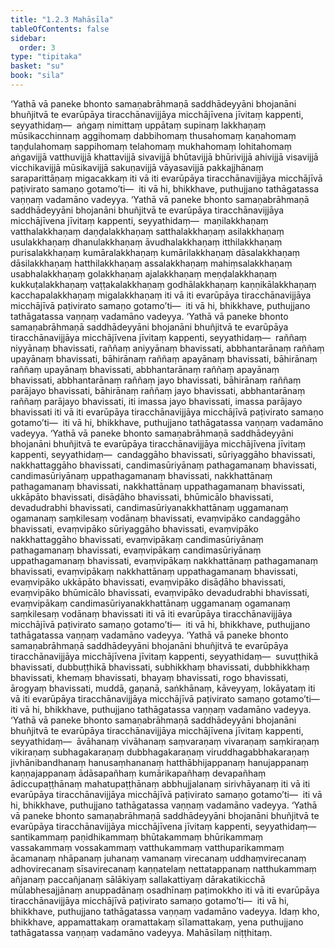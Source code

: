 ```yaml
---
title: "1.2.3 Mahāsīla"
tableOfContents: false
sidebar:
  order: 3
type: "tipitaka"
basket: "su"
book: "sila"
---
```



<DynamicBreadcrumb />

<Division number="21" book="sila">

<Paragraph number="48" book="sila">
‘Yathā vā paneke bhonto samaṇabrāhmaṇā saddhādeyyāni bhojanāni bhuñjitvā te evarūpāya tiracchānavijjāya micchājīvena jīvitaṃ kappenti, seyyathidaṃ—  aṅgaṃ nimittaṃ uppātaṃ supinaṃ lakkhaṇaṃ mūsikacchinnaṃ aggihomaṃ dabbihomaṃ thusahomaṃ kaṇahomaṃ taṇḍulahomaṃ sappihomaṃ telahomaṃ mukhahomaṃ lohitahomaṃ aṅgavijjā vatthuvijjā khattavijjā sivavijjā bhūtavijjā bhūrivijjā ahivijjā visavijjā vicchikavijjā mūsikavijjā sakuṇavijjā vāyasavijjā pakkajjhānaṃ saraparittāṇaṃ migacakkaṃ iti vā iti evarūpāya tiracchānavijjāya micchājīvā paṭivirato samaṇo gotamo’ti—  iti vā hi, bhikkhave, puthujjano tathāgatassa vaṇṇaṃ vadamāno vadeyya.
</Paragraph>

</Division>
<Division number="22" book="sila">

<Paragraph number="49" book="sila">
‘Yathā vā paneke bhonto samaṇabrāhmaṇā saddhādeyyāni bhojanāni bhuñjitvā te evarūpāya tiracchānavijjāya micchājīvena jīvitaṃ kappenti, seyyathidaṃ—  maṇilakkhaṇaṃ vatthalakkhaṇaṃ daṇḍalakkhaṇaṃ satthalakkhaṇaṃ asilakkhaṇaṃ usulakkhaṇaṃ dhanulakkhaṇaṃ āvudhalakkhaṇaṃ itthilakkhaṇaṃ purisalakkhaṇaṃ kumāralakkhaṇaṃ kumārilakkhaṇaṃ dāsalakkhaṇaṃ dāsilakkhaṇaṃ hatthilakkhaṇaṃ assalakkhaṇaṃ mahiṃsalakkhaṇaṃ usabhalakkhaṇaṃ golakkhaṇaṃ ajalakkhaṇaṃ meṇḍalakkhaṇaṃ kukkuṭalakkhaṇaṃ vaṭṭakalakkhaṇaṃ godhālakkhaṇaṃ kaṇṇikālakkhaṇaṃ kacchapalakkhaṇaṃ migalakkhaṇaṃ iti vā iti evarūpāya tiracchānavijjāya micchājīvā paṭivirato samaṇo gotamo’ti—  iti vā hi, bhikkhave, puthujjano tathāgatassa vaṇṇaṃ vadamāno vadeyya.
</Paragraph>

</Division>
<Division number="23" book="sila">

<Paragraph number="50" book="sila">
‘Yathā vā paneke bhonto samaṇabrāhmaṇā saddhādeyyāni bhojanāni bhuñjitvā te evarūpāya tiracchānavijjāya micchājīvena jīvitaṃ kappenti, seyyathidaṃ—  raññaṃ niyyānaṃ bhavissati, raññaṃ aniyyānaṃ bhavissati, abbhantarānaṃ raññaṃ upayānaṃ bhavissati, bāhirānaṃ raññaṃ apayānaṃ bhavissati, bāhirānaṃ raññaṃ upayānaṃ bhavissati, abbhantarānaṃ raññaṃ apayānaṃ bhavissati, abbhantarānaṃ raññaṃ jayo bhavissati, bāhirānaṃ raññaṃ parājayo bhavissati, bāhirānaṃ raññaṃ jayo bhavissati, abbhantarānaṃ raññaṃ parājayo bhavissati, iti imassa jayo bhavissati, imassa parājayo bhavissati iti vā iti evarūpāya tiracchānavijjāya micchājīvā paṭivirato samaṇo gotamo’ti—  iti vā hi, bhikkhave, puthujjano tathāgatassa vaṇṇaṃ vadamāno vadeyya.
</Paragraph>

</Division>
<Division number="24" book="sila">

<Paragraph number="51" book="sila">
‘Yathā vā paneke bhonto samaṇabrāhmaṇā saddhādeyyāni bhojanāni bhuñjitvā te evarūpāya tiracchānavijjāya micchājīvena jīvitaṃ kappenti, seyyathidaṃ—  candaggāho bhavissati, sūriyaggāho bhavissati, nakkhattaggāho bhavissati, candimasūriyānaṃ pathagamanaṃ bhavissati, candimasūriyānaṃ uppathagamanaṃ bhavissati, nakkhattānaṃ pathagamanaṃ bhavissati, nakkhattānaṃ uppathagamanaṃ bhavissati, ukkāpāto bhavissati, disāḍāho bhavissati, bhūmicālo bhavissati, devadudrabhi bhavissati, candimasūriyanakkhattānaṃ uggamanaṃ ogamanaṃ saṃkilesaṃ vodānaṃ bhavissati, evaṃvipāko candaggāho bhavissati, evaṃvipāko sūriyaggāho bhavissati, evaṃvipāko nakkhattaggāho bhavissati, evaṃvipākaṃ candimasūriyānaṃ pathagamanaṃ bhavissati, evaṃvipākaṃ candimasūriyānaṃ uppathagamanaṃ bhavissati, evaṃvipākaṃ nakkhattānaṃ pathagamanaṃ bhavissati, evaṃvipākaṃ nakkhattānaṃ uppathagamanaṃ bhavissati, evaṃvipāko ukkāpāto bhavissati, evaṃvipāko disāḍāho bhavissati, evaṃvipāko bhūmicālo bhavissati, evaṃvipāko devadudrabhi bhavissati, evaṃvipākaṃ candimasūriyanakkhattānaṃ uggamanaṃ ogamanaṃ saṃkilesaṃ vodānaṃ bhavissati iti vā iti evarūpāya tiracchānavijjāya micchājīvā paṭivirato samaṇo gotamo’ti—  iti vā hi, bhikkhave, puthujjano tathāgatassa vaṇṇaṃ vadamāno vadeyya.
</Paragraph>

</Division>
<Division number="25" book="sila">

<Paragraph number="52" book="sila">
‘Yathā vā paneke bhonto samaṇabrāhmaṇā saddhādeyyāni bhojanāni bhuñjitvā te evarūpāya tiracchānavijjāya micchājīvena jīvitaṃ kappenti, seyyathidaṃ—  suvuṭṭhikā bhavissati, dubbuṭṭhikā bhavissati, subhikkhaṃ bhavissati, dubbhikkhaṃ bhavissati, khemaṃ bhavissati, bhayaṃ bhavissati, rogo bhavissati, ārogyaṃ bhavissati, muddā, gaṇanā, saṅkhānaṃ, kāveyyaṃ, lokāyataṃ iti vā iti evarūpāya tiracchānavijjāya micchājīvā paṭivirato samaṇo gotamo’ti—  iti vā hi, bhikkhave, puthujjano tathāgatassa vaṇṇaṃ vadamāno vadeyya.
</Paragraph>

</Division>
<Division number="26" book="sila">

<Paragraph number="53" book="sila">
‘Yathā vā paneke bhonto samaṇabrāhmaṇā saddhādeyyāni bhojanāni bhuñjitvā te evarūpāya tiracchānavijjāya micchājīvena jīvitaṃ kappenti, seyyathidaṃ—  āvāhanaṃ vivāhanaṃ saṃvaraṇaṃ vivaraṇaṃ saṃkiraṇaṃ vikiraṇaṃ subhagakaraṇaṃ dubbhagakaraṇaṃ viruddhagabbhakaraṇaṃ jivhānibandhanaṃ hanusaṃhananaṃ hatthābhijappanaṃ hanujappanaṃ kaṇṇajappanaṃ ādāsapañhaṃ kumārikapañhaṃ devapañhaṃ ādiccupaṭṭhānaṃ mahatupaṭṭhānaṃ abbhujjalanaṃ sirivhāyanaṃ iti vā iti evarūpāya tiracchānavijjāya micchājīvā paṭivirato samaṇo gotamo’ti—  iti vā hi, bhikkhave, puthujjano tathāgatassa vaṇṇaṃ vadamāno vadeyya.
</Paragraph>

</Division>
<Division number="27" book="sila">

<Paragraph number="54" book="sila">
‘Yathā vā paneke bhonto samaṇabrāhmaṇā saddhādeyyāni bhojanāni bhuñjitvā te evarūpāya tiracchānavijjāya micchājīvena jīvitaṃ kappenti, seyyathidaṃ—  santikammaṃ paṇidhikammaṃ bhūtakammaṃ bhūrikammaṃ vassakammaṃ vossakammaṃ vatthukammaṃ vatthuparikammaṃ ācamanaṃ nhāpanaṃ juhanaṃ vamanaṃ virecanaṃ uddhaṃvirecanaṃ adhovirecanaṃ sīsavirecanaṃ kaṇṇatelaṃ nettatappanaṃ natthukammaṃ añjanaṃ paccañjanaṃ sālākiyaṃ sallakattiyaṃ dārakatikicchā mūlabhesajjānaṃ anuppadānaṃ osadhīnaṃ paṭimokkho iti vā iti evarūpāya tiracchānavijjāya micchājīvā paṭivirato samaṇo gotamo’ti—  iti vā hi, bhikkhave, puthujjano tathāgatassa vaṇṇaṃ vadamāno vadeyya.
</Paragraph>

<Paragraph number="55" book="sila">
Idaṃ kho, bhikkhave, appamattakaṃ oramattakaṃ sīlamattakaṃ, yena puthujjano tathāgatassa vaṇṇaṃ vadamāno vadeyya.

</Paragraph>
</Division>

<Paragraph number="56" type="center" book="sila">
Mahāsīlaṃ niṭṭhitaṃ.
</Paragraph>